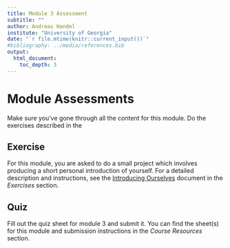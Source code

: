 ```yaml
---
title: Module 3 Assessment 
subtitle: ""
author: Andreas Handel
institute: "University of Georgia"
date: "`r file.mtime(knitr::current_input())`"
#bibliography: ../media/references.bib
output: 
  html_document:
    toc_depth: 3
---
```


# Module Assessments

Make sure you've gone through all the content for this module. Do the exercises described in the 


## Exercise

For this module, you are asked to do a small project which involves producing a short personal introduction of yourself. For a detailed description and instructions, see the [Introducing Ourselves](./Exercise_Introducing_Ourselves.html) document in the _Exercises_ section.


## Quiz

Fill out the quiz sheet for module 3 and submit it. You can find the sheet(s) for this module and submission instructions in the _Course Resources_ section.



